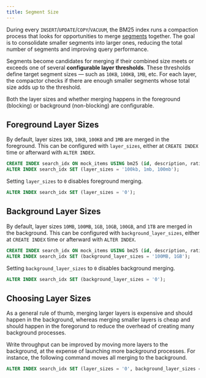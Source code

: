 ```yaml
---
title: Segment Size
---
```


During every `INSERT`/`UPDATE`/`COPY`/`VACUUM`, the BM25 index runs a compaction process that looks for opportunities to merge [segments](/documentation/concepts/index#segment)
together. The goal is to consolidate smaller segments into larger ones, reducing the total number of segments and improving query performance.

Segments become candidates for merging if their combined size meets or exceeds one of several **configurable layer thresholds**. These thresholds define target
segment sizes — such as `10KB`, `100KB`, `1MB`, etc. For each layer, the compactor checks if there are enough smaller segments whose total size adds up to the threshold.

Both the layer sizes and whether merging happens in the foreground (blocking) or background (non-blocking) are configurable.

## Foreground Layer Sizes

By default, layer sizes `1KB`, `10KB`, `100KB` and `1MB` are merged in the foreground. This can be configured with `layer_sizes`,
either at `CREATE INDEX` time or afterward with `ALTER INDEX`.

```sql
CREATE INDEX search_idx ON mock_items USING bm25 (id, description, rating) WITH (key_field = 'id', layer_sizes = '1kb, 10kb, 100MB');
ALTER INDEX search_idx SET (layer_sizes = '100kb, 1mb, 100mb');
```

Setting `layer_sizes` to `0` disables foreground merging.

```sql
ALTER INDEX search_idx SET (layer_sizes = '0');
```

## Background Layer Sizes

By default, layer sizes `10MB`, `100MB`, `1GB`, `10GB`, `100GB`, and `1TB` are merged in the background. This can be configured with
`background_layer_sizes`, either at `CREATE INDEX` time or afterward with `ALTER INDEX`.

```sql
CREATE INDEX search_idx ON mock_items USING bm25 (id, description, rating) WITH (key_field = 'id', background_layer_sizes = '100MB, 1GB');
ALTER INDEX search_idx SET (background_layer_sizes = '100MB, 1GB');
```

Setting `background_layer_sizes` to `0` disables background merging.

```sql
ALTER INDEX search_idx SET (background_layer_sizes = '0');
```

## Choosing Layer Sizes

As a general rule of thumb, merging larger layers is expensive and should happen in the background, whereas merging smaller layers is cheap and should happen in the foregorund
to reduce the overhead of creating many background processes.

Write throughput can be improved by moving more layers to the background, at the expense of launching more background processes. For instance, the
following command moves all merging to the background.

```sql
ALTER INDEX search_idx SET (layer_sizes = '0', background_layer_sizes = '100kb, 1mb, 100mb');
```

